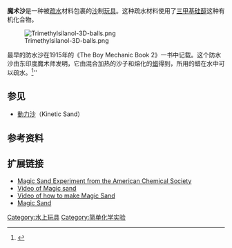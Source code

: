 '''魔术沙'''是一种被[[疏水|疏水]]材料包裹的[[沙|沙]]制[[玩具|玩具]]。这种疏水材料使用了[[三甲基硅醇|三甲基硅醇]]这种有机化合物。

[[File:Trimethylsilanol-3D-balls.png|thumb]]

最早的防水沙在1915年的《The Boy Mechanic Book 2》一书中记载。这个防水沙由东印度魔术师发明，它由混合加热的沙子和熔化的[[蜡|蜡]]得到，所用的蜡在水中可以疏水。<ref>{{citation
| author = G. Lee, Leonard (Publisher)
| title = The Boy Mechanic Book 2, 1000 Things For A Boy To Do. Algrove Publishing - Classic Reprint Series originally published in 1915.
| year = 1999}}</ref>''

==参见==
*[[動力沙|動力沙]]（Kinetic Sand）

==参考资料==
{{Reflist}}

==扩展链接==
* [http://portal.acs.org/portal/fileFetch/C/CSTA_014949/pdf/CSTA_014949.pdf?guest=true Magic Sand Experiment from the American Chemical Society] {{Wayback|url=http://portal.acs.org/portal/fileFetch/C/CSTA_014949/pdf/CSTA_014949.pdf?guest=true |date=20120405225955 }}
* [http://www.neatorama.com/2006/06/06/magic-sand-remains-dry-after-being-submerged-in-water/ Video of Magic sand] {{Wayback|url=http://www.neatorama.com/2006/06/06/magic-sand-remains-dry-after-being-submerged-in-water/ |date=20180607233114 }}
* [http://www.youtube.com/watch?v=oHsslu-EFA4 Video of how to make Magic Sand] {{Wayback|url=http://www.youtube.com/watch?v=oHsslu-EFA4 |date=20210522062257 }}
* [http://www.youtube.com/watch?gl=US&hl=uk&v=-1id-gHQjbs Magic Sand]


[[Category:水上玩具|Category:水上玩具]]
[[Category:简单化学实验|Category:简单化学实验]]
{{toy-stub}}